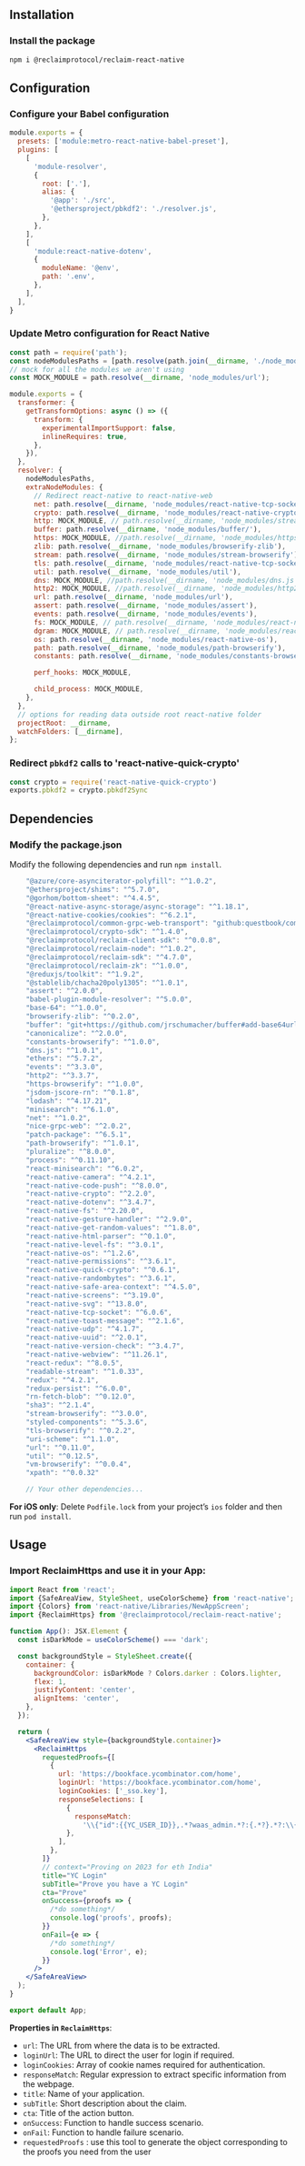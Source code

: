 
<Steps>

## Installation <a name="installation"></a>

### Install the package

```bash
npm i @reclaimprotocol/reclaim-react-native
```

## Configuration <a name="configuration"></a>

### Configure your Babel configuration

```jsx showLineNumbers filename="babel.config.js"
module.exports = {
  presets: ['module:metro-react-native-babel-preset'],
  plugins: [
    [
      'module-resolver',
      {
        root: ['.'],
        alias: {
          '@app': './src',
          '@ethersproject/pbkdf2': './resolver.js',
        },
      },
    ],
    [
      'module:react-native-dotenv',
      {
        moduleName: '@env',
        path: '.env',
      },
    ],
  ],
}
```

### Update Metro configuration for React Native

```jsx showLineNumbers filename="metro.config.js"
const path = require('path');
const nodeModulesPaths = [path.resolve(path.join(__dirname, './node_modules'))];
// mock for all the modules we aren't using
const MOCK_MODULE = path.resolve(__dirname, 'node_modules/url');

module.exports = {
  transformer: {
    getTransformOptions: async () => ({
      transform: {
        experimentalImportSupport: false,
        inlineRequires: true,
      },
    }),
  },
  resolver: {
    nodeModulesPaths,
    extraNodeModules: {
      // Redirect react-native to react-native-web
      net: path.resolve(__dirname, 'node_modules/react-native-tcp-socket'),
      crypto: path.resolve(__dirname, 'node_modules/react-native-crypto'),
      http: MOCK_MODULE, // path.resolve(__dirname, 'node_modules/stream-http'),
      buffer: path.resolve(__dirname, 'node_modules/buffer/'),
      https: MOCK_MODULE, //path.resolve(__dirname, 'node_modules/https-browserify'),
      zlib: path.resolve(__dirname, 'node_modules/browserify-zlib'),
      stream: path.resolve(__dirname, 'node_modules/stream-browserify'),
      tls: path.resolve(__dirname, 'node_modules/react-native-tcp-socket'),
      util: path.resolve(__dirname, 'node_modules/util'),
      dns: MOCK_MODULE, //path.resolve(__dirname, 'node_modules/dns.js'),
      http2: MOCK_MODULE, //path.resolve(__dirname, 'node_modules/http2'),
      url: path.resolve(__dirname, 'node_modules/url'),
      assert: path.resolve(__dirname, 'node_modules/assert'),
      events: path.resolve(__dirname, 'node_modules/events'),
      fs: MOCK_MODULE, // path.resolve(__dirname, 'node_modules/react-native-level-fs'),
      dgram: MOCK_MODULE, // path.resolve(__dirname, 'node_modules/react-native-udp'),
      os: path.resolve(__dirname, 'node_modules/react-native-os'),
      path: path.resolve(__dirname, 'node_modules/path-browserify'),
      constants: path.resolve(__dirname, 'node_modules/constants-browserify'),

      perf_hooks: MOCK_MODULE,

      child_process: MOCK_MODULE,
    },
  },
  // options for reading data outside root react-native folder
  projectRoot: __dirname,
  watchFolders: [__dirname],
};
```

### Redirect `pbkdf2` calls to 'react-native-quick-crypto'

```jsx showLineNumbers filename="resolver.js"
const crypto = require('react-native-quick-crypto')
exports.pbkdf2 = crypto.pbkdf2Sync
```

## Dependencies <a name="dependencies"></a>

### Modify the package.json

Modify the following dependencies and run `npm install`.

```jsx
    "@azure/core-asynciterator-polyfill": "^1.0.2",
    "@ethersproject/shims": "^5.7.0",
    "@gorhom/bottom-sheet": "^4.4.5",
    "@react-native-async-storage/async-storage": "^1.18.1",
    "@react-native-cookies/cookies": "^6.2.1",
    "@reclaimprotocol/common-grpc-web-transport": "github:questbook/common-grpc-web-transport",
    "@reclaimprotocol/crypto-sdk": "^1.4.0",
    "@reclaimprotocol/reclaim-client-sdk": "^0.0.8",
    "@reclaimprotocol/reclaim-node": "^1.0.2",
    "@reclaimprotocol/reclaim-sdk": "^4.7.0",
    "@reclaimprotocol/reclaim-zk": "^1.0.0",
    "@reduxjs/toolkit": "^1.9.2",
    "@stablelib/chacha20poly1305": "^1.0.1",
    "assert": "^2.0.0",
    "babel-plugin-module-resolver": "^5.0.0",
    "base-64": "^1.0.0",
    "browserify-zlib": "^0.2.0",
    "buffer": "git+https://github.com/jrschumacher/buffer#add-base64url-support",
    "canonicalize": "^2.0.0",
    "constants-browserify": "^1.0.0",
    "dns.js": "^1.0.1",
    "ethers": "^5.7.2",
    "events": "^3.3.0",
    "http2": "^3.3.7",
    "https-browserify": "^1.0.0",
    "jsdom-jscore-rn": "^0.1.8",
    "lodash": "^4.17.21",
    "minisearch": "^6.1.0",
    "net": "^1.0.2",
    "nice-grpc-web": "^2.0.2",
    "patch-package": "^6.5.1",
    "path-browserify": "^1.0.1",
    "pluralize": "^8.0.0",
    "process": "^0.11.10",
    "react-minisearch": "^6.0.2",
    "react-native-camera": "^4.2.1",
    "react-native-code-push": "^8.0.0",
    "react-native-crypto": "^2.2.0",
    "react-native-dotenv": "^3.4.7",
    "react-native-fs": "^2.20.0",
    "react-native-gesture-handler": "^2.9.0",
    "react-native-get-random-values": "^1.8.0",
    "react-native-html-parser": "^0.1.0",
    "react-native-level-fs": "^3.0.1",
    "react-native-os": "^1.2.6",
    "react-native-permissions": "^3.6.1",
    "react-native-quick-crypto": "^0.6.1",
    "react-native-randombytes": "^3.6.1",
    "react-native-safe-area-context": "^4.5.0",
    "react-native-screens": "^3.19.0",
    "react-native-svg": "^13.8.0",
    "react-native-tcp-socket": "^6.0.6",
    "react-native-toast-message": "^2.1.6",
    "react-native-udp": "^4.1.7",
    "react-native-uuid": "^2.0.1",
    "react-native-version-check": "^3.4.7",
    "react-native-webview": "^11.26.1",
    "react-redux": "^8.0.5",
    "readable-stream": "^1.0.33",
    "redux": "^4.2.1",
    "redux-persist": "^6.0.0",
    "rn-fetch-blob": "^0.12.0",
    "sha3": "^2.1.4",
    "stream-browserify": "^3.0.0",
    "styled-components": "^5.3.6",
    "tls-browserify": "^0.2.2",
    "uri-scheme": "^1.1.0",
    "url": "^0.11.0",
    "util": "^0.12.5",
    "vm-browserify": "^0.0.4",
    "xpath": "^0.0.32"

    // Your other dependencies...
```

**For iOS only**: Delete `Podfile.lock` from your project’s `ios` folder and then run `pod install`.

## Usage <a name="usage"></a>


### Import ReclaimHttps and use it in your App:

```jsx showLineNumbers filename="App.tsx"
import React from 'react';
import {SafeAreaView, StyleSheet, useColorScheme} from 'react-native';
import {Colors} from 'react-native/Libraries/NewAppScreen';
import {ReclaimHttps} from '@reclaimprotocol/reclaim-react-native';

function App(): JSX.Element {
  const isDarkMode = useColorScheme() === 'dark';

  const backgroundStyle = StyleSheet.create({
    container: {
      backgroundColor: isDarkMode ? Colors.darker : Colors.lighter,
      flex: 1,
      justifyContent: 'center',
      alignItems: 'center',
    },
  });

  return (
    <SafeAreaView style={backgroundStyle.container}>
      <ReclaimHttps
        requestedProofs={[
          {
            url: 'https://bookface.ycombinator.com/home',
            loginUrl: 'https://bookface.ycombinator.com/home',
            loginCookies: ['_sso.key'], 
            responseSelections: [
              {
                responseMatch:
                  '\\{"id":{{YC_USER_ID}},.*?waas_admin.*?:{.*?}.*?:\\{.*?}.*?(?:full_name|first_name).*?}',
              },
            ],
          },
        ]}
        // context="Proving on 2023 for eth India" 
        title="YC Login"
        subTitle="Prove you have a YC Login"
        cta="Prove"
        onSuccess={proofs => {
          /*do something*/
          console.log('proofs', proofs);
        }}
        onFail={e => {
          /*do something*/
          console.log('Error', e);
        }}
      />
    </SafeAreaView>
  );
}

export default App;
```

**Properties in `ReclaimHttps`**:
- `url`: The URL from where the data is to be extracted.
- `loginUrl`: The URL to direct the user for login if required.
- `loginCookies`: Array of cookie names required for authentication.
- `responseMatch`: Regular expression to extract specific information from the webpage.
- `title`: Name of your application.
- `subTitle`: Short description about the claim.
- `cta`: Title of the action button.
- `onSuccess`: Function to handle success scenario.
- `onFail`: Function to handle failure scenario.
- `requestedProofs` : use this tool to generate the object corresponding to the proofs you need from the user

</Steps>